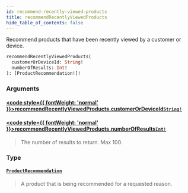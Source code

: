 ```yaml
---
id: recommend-recently-viewed-products
title: recommendRecentlyViewedProducts
hide_table_of_contents: false
---
```








Recommend products that have been recently viewed by a customer or device.

```graphql
recommendRecentlyViewedProducts(
  customerOrDeviceId: String!
  numberOfResults: Int!
): [ProductRecommendation!]!
```


### Arguments

#### [<code style={{ fontWeight: 'normal' }}>recommendRecentlyViewedProducts.<b>customerOrDeviceId</b></code>](#)<Bullet />[`String!`](/demand/api/graphql-storefront/reference/scalars/string) <Badge class="secondary" text="non-null"/> <Badge class="secondary" text="scalar"/>
> 
> 

#### [<code style={{ fontWeight: 'normal' }}>recommendRecentlyViewedProducts.<b>numberOfResults</b></code>](#)<Bullet />[`Int!`](/demand/api/graphql-storefront/reference/scalars/int) <Badge class="secondary" text="non-null"/> <Badge class="secondary" text="scalar"/>
> The number of results to return. Max 100.
> 

### Type

#### [`ProductRecommendation`](/demand/api/graphql-storefront/reference/objects/product-recommendation) <Badge class="secondary" text="object"/>
> A product that is being recommended for a requested reason.
> 





